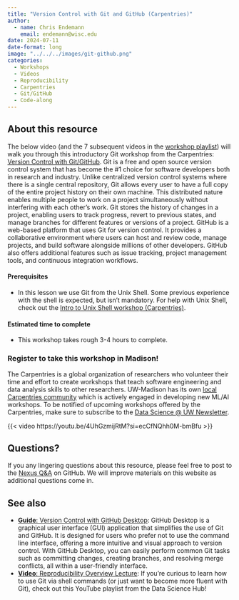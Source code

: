 ```yaml
---
title: "Version Control with Git and GitHub (Carpentries)"
author: 
  - name: Chris Endemann
    email: endemann@wisc.edu
date: 2024-07-11
date-format: long
image: "../../../images/git-github.png"
categories:
  - Workshops
  - Videos
  - Reproducibility
  - Carpentries
  - Git/GitHub
  - Code-along
---
```

## About this resource
The below video (and the 7 subsequent videos in the [workshop playlist](https://www.youtube.com/playlist?list=PL90vX4e9ORqeE1wyMbST9pJ1-Mj45f2JY)) will walk you through this introductory Git workshop from the Carpentries: [Version Control with Git/GitHub](https://carpentries-incubator.github.io/git-novice-branch-pr/). Git is a free and open source version control system that has become the #1 choice for software developers both in research and industry. Unlike centralized version control systems where there is a single central repository, Git allows every user to have a full copy of the entire project history on their own machine. This distributed nature enables multiple people to work on a project simultaneously without interfering with each other’s work. Git stores the history of changes in a project, enabling users to track progress, revert to previous states, and manage branches for different features or versions of a project. GitHub is a web-based platform that uses Git for version control. It provides a collaborative environment where users can host and review code, manage projects, and build software alongside millions of other developers. GitHub also offers additional features such as issue tracking, project management tools, and continuous integration workflows. 

#### Prerequisites
- In this lesson we use Git from the Unix Shell. Some previous experience with the shell is expected, but isn’t mandatory. For help with Unix Shell, check out the [Intro to Unix Shell workshop (Carpentries)](https://swcarpentry.github.io/shell-novice/).

#### Estimated time to complete 
- This workshop takes rough 3-4 hours to complete.

### Register to take this workshop in Madison!
The Carpentries is a global organization of researchers who volunteer their time and effort to create workshops that teach software engineering and data analysis skills to other researchers. UW-Madison has its own [local Carpentries community](https://datascience.wisc.edu/uw-madison-carpentries-community/) which is actively engaged in developing new ML/AI workshops. To be notified of upcoming workshops offered by the Carpentries, make sure to subscribe to the [Data Science @ UW Newsletter](https://datascience.wisc.edu/newsletter/). 

{{< video https://youtu.be/4UhGzmijRtM?si=ecCfNQhh0M-bmBfu >}}

## Questions?
If you any lingering questions about this resource, please feel free to post to the [Nexus Q&A](https://github.com/UW-Madison-DataScience/ML-X-Nexus/discussions/categories/q-a) on GitHub. We will improve materials on this website as additional questions come in.

## See also
- [**Guide**: Version Control with GitHub Desktop](https://uw-madison-datascience.github.io/ML-X-Nexus/Learn/Guides/Github-desktop.html): GitHub Desktop is a graphical user interface (GUI) application that simplifies the use of Git and GitHub. It is designed for users who prefer not to use the command line interface, offering a more intuitive and visual approach to version control. With GitHub Desktop, you can easily perform common Git tasks such as committing changes, creating branches, and resolving merge conflicts, all within a user-friendly interface.
- [**Video**: Reproducibility Overview Lecture](https://uw-madison-datascience.github.io/ML-X-Nexus/Learn/Videos/Reproducibility-overview.html): If you're curious to learn how to use Git via shell commands (or just want to become more fluent with Git), check out this YouTube playlist from the Data Science Hub!

